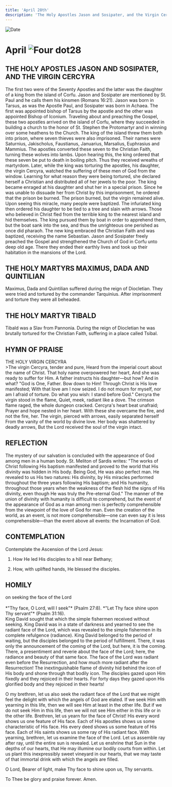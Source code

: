 ```yaml
---
title: 'April 28th'
description: 'The Holy Apostles Jason and Sosipater, and the Virgin Cercyra, Holy Martyrs Maximus, Dada, and Quintilian, Holy Martyr Tibald'
---
```


<RunningHead />
<Image src="/title-imprint.png" height={68} width={50} alt="Date" className="title-imprint"/>

# <div id="date">April <Image className="four-dot" src="/four-dot.png" height={15} width={15} alt="Four dot" />28</div>

## THE HOLY APOSTLES JASON AND SOSIPATER, AND THE VIRGIN CERCYRA

The first two were of the Seventy Apostles and the latter was the daughter of a king from the island of Corfu. Jason and Sosipater are mentioned by St. Paul and he calls them his kinsmen (Romans 16:21). Jason was born in Tarsus, as was the Apostle Paul, and Sosipater was born in Achaea. The first was appointed bishop of Tarsus by the apostle and the other was appointed Bishop of Iconium. Traveling about and preaching the Gospel, these two apostles arrived on the island of Corfu, where they succeeded in building a church to the honor of St. Stephen the Protomartyr and in winning over some heathens to the Church. The king of the island threw them both into prison, where seven thieves were also imprisoned. Their names were Saturnius, Jakischolus, Faustianus, Januarius, Marsalius, Euphrasius and Mammius. The apostles converted these seven to the Christian Faith, turning these wolves into lambs. Upon hearing this, the king ordered that these seven be put to death in boiling pitch. Thus they received wreaths of martyrdom. Later, while the king was torturing the apostles, his daughter, the virgin Cercyra, watched the suffering of these men of God from the window. Learning for what reason they were being tortured, she declared herself a Christian and distributed all of her jewels to the poor. The king became enraged at his daughter and shut her in a special prison. Since he was unable to dissuade her from Christ by this imprisonment, he ordered that the prison be burned. The prison burned, but the virgin remained alive. Upon seeing this miracle, many people were baptized. The infuriated king then ordered his daughter to be tied to a tree and slain with arrows. Those who believed in Christ fled from the terrible king to the nearest island and hid themselves. The king pursued them by boat in order to apprehend them, but the boat sank into the sea, and thus the unrighteous one perished as once did pharaoh. The new king embraced the Christian Faith and was baptized, receiving the name Sebastian. Jason and Sosipater freely preached the Gospel and strengthened the Church of God in Corfu unto deep old age. There they ended their earthly lives and took up their habitation in the mansions of the Lord.

## THE HOLY MARTYRS MAXIMUS, DADA AND QUINTILIAN

Maximus, Dada and Quintilian suffered during the reign of Diocletian. They were tried and tortured by the commander Tarquinius. After imprisonment and torture they were all beheaded.

## THE HOLY MARTYR TIBALD

Tibald was a Slav from Pannonia. During the reign of Diocletian he was brutally tortured for the Christian Faith, suffering in a place called Tsibal.


## HYMN OF PRAISE
<div style={{textAlign:'center', color:'crimson', fontWeight:'bold'}}>
THE HOLY VIRGIN CERCYRA
</div>
>The virgin Cercyra, tender and pure,  
Heard from the imperial court about the name of Christ.  
That holy name overpowered her heart,  
And she was ready to suffer for Him.  
A father instructs his daughter—but how? And in what?  
"God is One, Father. Bow down to Him!  
Through Christ is His love manifested;  
With that love am I now seized.  
I do not mourn for myself, nor am I afraid of torture.  
Do what you wish: I stand before God."  
Cercyra the virgin stood in the flame,  
Quiet, meek, radiant like a dove.  
The crimson flame raged, the whole dungeon cracked.  
Cercyra's heart beat unafraid;  
Prayer and hope nested in her heart.  
With these she overcame the fire, and not the fire, her.  
The virgin, pierced with arrows, easily separated herself  
From the vanity of the world by divine love.  
Her body was shattered by deadly arrows,  
But the Lord received the soul of the virgin intact.  


## REFLECTION

The mystery of our salvation is concluded with the appearance of God among men in a human body. St. Meliton of Sardis writes: "The works of Christ following His baptism manifested and proved to the world that His divinity was hidden in His body. Being God, He was also perfect man. He revealed to us His two natures: His divinity, by His miracles performed throughout the three years following His baptism; and His humanity, throughout those years when the weakness of the flesh hid the signs of His divinity, even though He was truly the Pre-eternal God." The manner of the union of divinity with humanity is difficult to comprehend, but the event of the appearance of God as a man among men is perfectly comprehensible from the viewpoint of the love of God for man. Even the creation of the world, as an event, is not more comprehensible—one can even say it is less comprehensible—than the event above all events: the Incarnation of God.


## CONTEMPLATION

Contemplate the Ascension of the Lord Jesus:

1. How He led His disciples to a hill near Bethany;

2. How, with uplifted hands, He blessed the disciples.


## HOMILY
<div style={{textAlign:'center', color:'crimson', fontWeight:'bold'}}>
on seeking the face of the Lord
</div><br />
<div style={{textAlign:'right'}}>
*"Thy face, O Lord, will I seek"* (Psalm 27:8).  
*"Let Thy face shine upon Thy servant"* (Psalm 31:16).  
</div>
King David sought that which the simple fishermen received without seeking. King David was in a state of darkness and yearned to see the radiant face of the Lord, which was revealed to the simple fishermen in its complete refulgence (radiance). King David belonged to the period of waiting, but the disciples belonged to the period of fulfillment. There, it was only the announcement of the coming of the Lord, but here, it is the coming. There, a presentiment and reverie about the face of the Lord; here, the radiance and beauty of that same face. The face of the Lord was radiant even before the Resurrection, and how much more radiant after the Resurrection! The inextinguishable flame of divinity hid behind the icon of His body and shone through that bodily icon. The disciples gazed upon Him fixedly and they rejoiced in their hearts. For forty days they gazed upon His glorified body and they rejoiced in their hearts!

O my brethren, let us also seek the radiant face of the Lord that we might feel the delight with which the angels of God are elated. If we seek Him with yearning in this life, then we will see Him at least in the other life. But if we do not seek Him in this life, then we will not see Him either in this life or in the other life. Brethren, let us yearn for the face of Christ! His every word shows us one feature of His face. Each of His apostles shows us some characteristic of His face. His every deed shows us some feature of His face. Each of His saints shows us some ray of His radiant face. With yearning, brethren, let us examine the face of the Lord. Let us assemble ray after ray, until the entire sun is revealed. Let us enshrine that Sun in the depths of our hearts, that He may illumine our bodily courts from within. Let us plant this inexpressibly sweet vineyard in our hearts, that we may taste of that immortal drink with which the angels are filled.

O Lord, Bearer of light, make Thy face to shine upon us, Thy servants.

To Thee be glory and praise forever. Amen.

